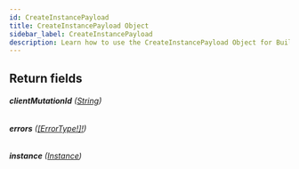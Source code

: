 ```yaml
---
id: CreateInstancePayload
title: CreateInstancePayload Object
sidebar_label: CreateInstancePayload
description: Learn how to use the CreateInstancePayload Object for Builder's API.
---
```


## Return fields

###### <b>clientMutationId</b> ([String](/composer/builder/api/schema/scalar/String.mdx))

###### <b>errors</b> ([[ErrorType!]!](/composer/builder/api/schema/object/ErrorType.mdx))

###### <b>instance</b> ([Instance](/composer/builder/api/schema/object/Instance.mdx))
